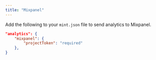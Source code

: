 ```yaml
---
title: "Mixpanel"
---
```


Add the following to your `mint.json` file to send analytics to Mixpanel.

```json Analytics options in mint.json
"analytics": {
    "mixpanel": {
        "projectToken": "required"
    },
}
```
